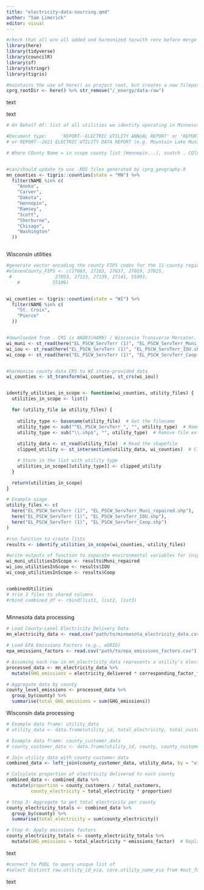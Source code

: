 ```yaml
---
title: "electricity-data-sourcing.qmd"
author: "Sam Limerick"
editor: visual
---
```


```r

#check that all are all added and harmonized to/with renv before merge
library(here)
library(tidyverse)
library(councilR)
library(sf)
library(stringr)
library(tigris)

#maintains the use of here() as project root, but creates a new filepath that points to the root of the ghg-cprg project to enable the use of other resources
cprg_rootDir <- here() %>% str_remove("/_energy/data-raw")
```

text

text

```r


# On Behalf Of: list of all utilities we identify operating in Minnesota counties

#Document type: 	'REPORT--ELECTRIC UTILITY ANNUAL REPORT' or	'REPORT--MN ELECTRIC UTILITY ANNUAL REPORT' 
# or REPORT--2021 ELECTRIC UTILITY DATA REPORT (e.g. Mountain Lake Municipal Utilites... not in tabular format)

# Where COunty Name = in scope county list (Hennepin...), snatch . COlumn B --> grab C, column F, grab G


#can/should update to use .RDS files generated by cprg_geography.R
mn_counties <- tigris::counties(state = "MN") %>%
  filter(NAME %in% c(
    "Anoka",
    "Carver",
    "Dakota",
    "Hennepin",
    "Ramsey",
    "Scott",
    "Sherburne",
    "Chisago",
    "Washington"
  ))



```

Wisconsin utilities

```r

#generate vector encoding the county FIPS codes for the 11-county region
#elevenCounty_FIPS <- c(27003, 27163, 27037, 27019, 27025, 
 #                27053, 27123, 27139, 27141, 55093, 
    #            55109)


wi_counties <- tigris::counties(state = "WI") %>%
  filter(NAME %in% c(
    "St. Croix",
    "Pierce"
  ))


#downloaded from . CRS is NAD83(HARN) / Wisconsin Transverse Mercator. -- add to Zotero
wi_muni <- st_read(here("EL_PSCW_ServTerr (1)", "EL_PSCW_ServTerr_Muni_repaired.shp")) #input data from WI had issues with dimensionality/geometry on some features; I filtered this data to just the 2 municipal utilities -- New Richmond and River Falls -- thatfall within our study area in ArcGIS PRO to address this issue) 
wi_iou <- st_read(here("EL_PSCW_ServTerr (1)", "EL_PSCW_ServTerr_IOU.shp"))
wi_coop <- st_read(here("EL_PSCW_ServTerr (1)", "EL_PSCW_ServTerr_Coop.shp"))


#harmonize county data CRS to WI state-provided data
wi_counties <- st_transform(wi_counties, st_crs(wi_iou))


identify_utilities_in_scope <- function(wi_counties, utility_files) {
  utilities_in_scope <- list()

  for (utility_file in utility_files) {
    
    utility_type <- basename(utility_file)  # Get the filename
    utility_type <- sub("^EL_PSCW_ServTerr_", "", utility_type)  # Remove prefix
    utility_type <- sub("\\.shp$", "", utility_type)  # Remove file extension
    
    utility_data <- st_read(utility_file)  # Read the shapefile
    clipped_utility <- st_intersection(utility_data, wi_counties)  # Clip utility to counties

    # Store in the list with utility type
    utilities_in_scope[[utility_type]] <- clipped_utility
  }

  return(utilities_in_scope)
}

# Example usage
utility_files <- c(
  here("EL_PSCW_ServTerr (1)", "EL_PSCW_ServTerr_Muni_repaired.shp"),
  here("EL_PSCW_ServTerr (1)", "EL_PSCW_ServTerr_IOU.shp"),
  here("EL_PSCW_ServTerr (1)", "EL_PSCW_ServTerr_Coop.shp")
)

#run function to create lists
results <- identify_utilities_in_scope(wi_counties, utility_files)

#write outputs of function to separate environmental variables for inspection
wi_muni_utilitiesInScope <- results$Muni_repaired
wi_iou_utilitiesInScope <- results$IOU
wi_coop_utilitiesInScope <- results$Coop


combinedUtilities 
# trim 3 files to shared columns
#rbind combined_df <- rbind(list1, list2, list3)
  
```

Minnesota data processing

```r

# Load County-Level Electricity Delivery Data
mn_electricity_data <- read.csv("path/to/minnesota_electricity_data.csv")

# Load EPA Emissions Factors (e.g., eGRID)
epa_emissions_factors <- read.csv("path/to/epa_emissions_factors.csv")

# Assuming each row in mn_electricity_data represents a utility's electricity delivery in a county, process and merge data -- this will be a separate data colelction process spanning excel reports submitted to state
processed_data <- mn_electricity_data %>%
  mutate(GHG_emissions = electricity_delivered * corresponding_factor_from_epa_factors)

# Aggregate data by county
county_level_emissions <- processed_data %>%
  group_by(county) %>%
  summarise(total_GHG_emissions = sum(GHG_emissions))

```

Wisconsin data processing

```r


# Example data frame: utility_data
# utility_data <- data.frame(utility_id, total_electricity, total_customers, ...)

# Example data frame: county_customer_data
# county_customer_data <- data.frame(utility_id, county, county_customers, ...)

# Join utility data with county customer data
combined_data <- left_join(county_customer_data, utility_data, by = "utility_id")

# Calculate proportion of electricity delivered to each county
combined_data <- combined_data %>%
  mutate(proportion = county_customers / total_customers,
         county_electricity = total_electricity * proportion)

# Step 3: Aggregate to get total electricity per county
county_electricity_totals <- combined_data %>%
  group_by(county) %>%
  summarise(total_electricity = sum(county_electricity))

# Step 4: Apply emissions factors
county_electricity_totals <- county_electricity_totals %>%
  mutate(GHG_emissions = total_electricity * emissions_factor)  # Replace emissions_factor with actual factor
```

text

```r


#connect to PUDL to query unique list of 
#select distinct raw.utility_id_eia, core.utility_name_eia from #out_ferc714__respondents_with_fips raw join core_eia__entity_utilities core on raw#.utility_id_eia = core.utility_id_eia where county_id_fips in ()
```

text

```r

```
